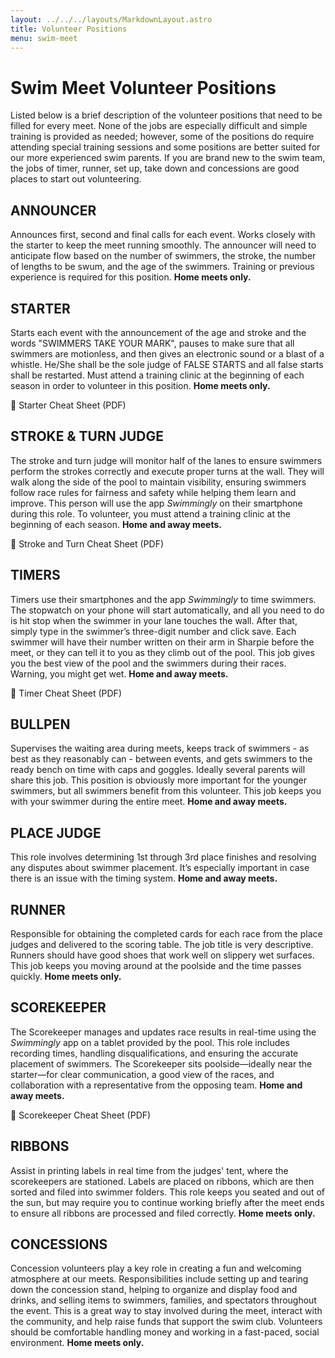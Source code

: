 ```yaml
---
layout: ../../../layouts/MarkdownLayout.astro
title: Volunteer Positions
menu: swim-meet
---
```


# Swim Meet Volunteer Positions

Listed below is a brief description of the volunteer positions that need to be filled for every meet. None of the jobs are especially difficult and simple training is provided as needed; however, some of the positions do require attending special training sessions and some positions are better suited for our more experienced swim parents. If you are brand new to the swim team, the jobs of timer, runner, set up, take down and concessions are good places to start out volunteering. 

## ANNOUNCER

Announces first, second and final calls for each event. Works closely with the starter to keep the meet running smoothly. The announcer will need to anticipate flow based on the number of swimmers, the stroke, the number of lengths to be swum, and the age of the swimmers. Training or previous experience is required for this position. **Home meets only.** 

## STARTER

Starts each event with the announcement of the age and stroke and the words 
"SWIMMERS TAKE YOUR MARK", pauses to make sure that all swimmers are 
motionless, and then gives an electronic sound or a blast of a whistle. 
He/She shall be the sole judge of FALSE STARTS and all false starts shall
be restarted. Must attend a training clinic at the beginning of each season
 in order to volunteer in this position. **Home meets only.** 

<p><Link href="/cheat-sheets/starter-cheat-sheet.pdf" 
 >📄 Starter Cheat Sheet (PDF) </Link></p>
 

## STROKE & TURN JUDGE

The stroke and turn judge will monitor half of the lanes to ensure swimmers perform the strokes correctly and execute proper turns at the wall. They will walk along the side of the pool to maintain visibility, ensuring swimmers follow race rules for fairness and safety while helping them learn and improve. This person will use the app *Swimmingly* on their smartphone during this role. To volunteer, you must attend a training clinic at the beginning of each season. **Home and away meets.**

<p><Link href="/cheat-sheets/stroke-and-turn-judge-cheat-sheet.pdf" 
 >📄 Stroke and Turn Cheat Sheet (PDF) </Link></p>

## TIMERS

Timers use their smartphones and the app *Swimmingly* to time swimmers. The stopwatch on your phone will start automatically, and all you need to do is hit stop when the swimmer in your lane touches the wall. After that, simply type in the swimmer’s three-digit number and click save. Each swimmer will have their number written on their arm in Sharpie before the meet, or they can tell it to you as they climb out of the pool. This job gives you the best view of the pool and the swimmers during their races. Warning, you might get wet.  **Home and away meets.**

<p><Link href="/cheat-sheets/timer-cheat-sheet.pdf" 
 >📄 Timer Cheat Sheet (PDF) </Link></p>

## BULLPEN

Supervises the waiting area during meets, keeps track of swimmers \- as best as they reasonably can \- between events, and gets swimmers to the ready bench on time with caps and goggles. Ideally several parents will share this job. This position is obviously more important for the younger swimmers, but all swimmers benefit from this volunteer. This job keeps you with your swimmer during the entire meet. **Home and away meets.**

## PLACE JUDGE

 This role involves determining 1st through 3rd place finishes and resolving any disputes about swimmer placement. It’s especially important in case there is an issue with the timing system. **Home and away meets.**

## RUNNER

 Responsible for obtaining the completed cards for each race from the place judges and delivered to the scoring table. The job title is very descriptive. Runners should have good shoes that work well on slippery wet surfaces. This job keeps you moving around at the poolside and the time passes quickly. **Home meets only.** 

## SCOREKEEPER

 The Scorekeeper manages and updates race results in real-time using the *Swimmingly* app on a tablet provided by the pool. This role includes recording times, handling disqualifications, and ensuring the accurate placement of swimmers. The Scorekeeper sits poolside—ideally near the starter—for clear communication, a good view of the races, and collaboration with a representative from the opposing team. **Home and away meets.**

<p><Link href="/cheat-sheets/scorekeeper-cheat-sheet.pdf" 
 >📄 Scorekeeper Cheat Sheet (PDF)</Link></p>

## RIBBONS

Assist in printing labels in real time from the judges' tent, where the scorekeepers are stationed. Labels are placed on ribbons, which are then sorted and filed into swimmer folders. This role keeps you seated and out of the sun, but may require you to continue working briefly after the meet ends to ensure all ribbons are processed and filed correctly. **Home meets only.**

## CONCESSIONS

 Concession volunteers play a key role in creating a fun and welcoming atmosphere at our meets. Responsibilities include setting up and tearing down the concession stand, helping to organize and display food and drinks, and selling items to swimmers, families, and spectators throughout the event. This is a great way to stay involved during the meet, interact with the community, and help raise funds that support the swim club. Volunteers should be comfortable handling money and working in a fast-paced, social environment. **Home meets only.**
